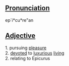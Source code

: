 ==[[Pronunciation]]==
ep`i*cu*re"an

==[[Adjective]]==
1. pursuing [[pleasure]] <br>
2. [[devote]]d to [[luxurious]] [[live|living]] <br>
2. relating to Epicurus